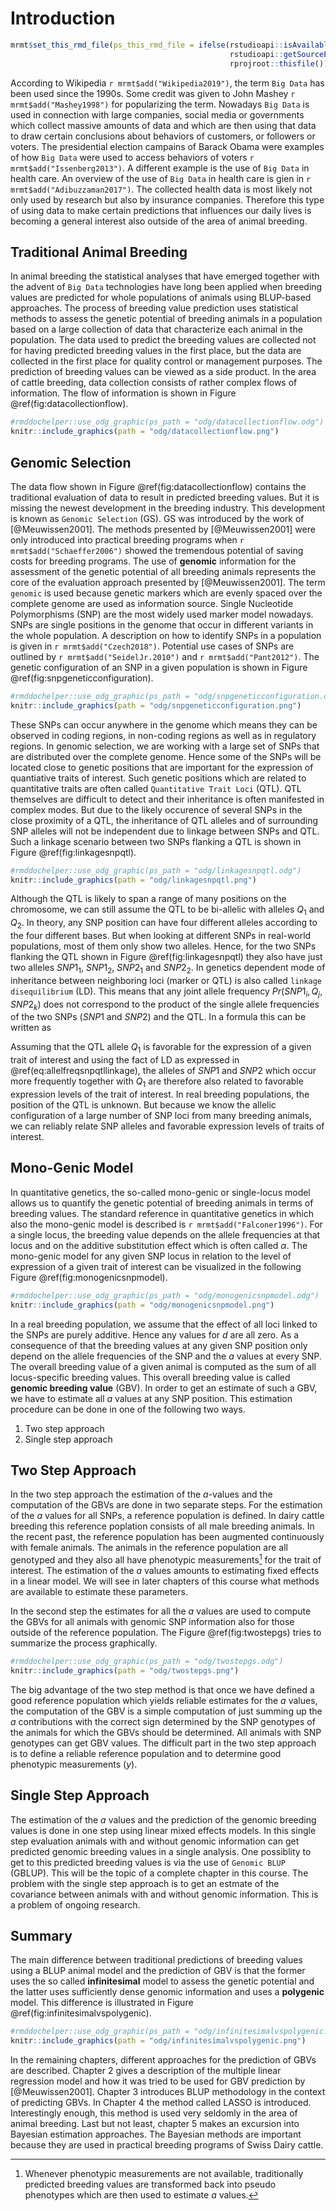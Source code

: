 # Introduction {#asm-intro}
```r
mrmt$set_this_rmd_file(ps_this_rmd_file = ifelse(rstudioapi::isAvailable(), 
                                                 rstudioapi::getSourceEditorContext()$path, 
                                                 rprojroot::thisfile()))
```
According to Wikipedia `r mrmt$add("Wikipedia2019")`, the term `Big Data` has been used since the 1990s. Some credit was given to John Mashey `r mrmt$add("Mashey1998")` for popularizing the term. Nowadays `Big Data` is used in connection with large companies, social media or governments which collect massive amounts of data and which are then using that data to draw certain conclusions about behaviors of customers, or followers or voters. The presidential election campains of Barack Obama were examples of how `Big Data` were used to access behaviors of voters `r mrmt$add("Issenberg2013")`. A different example is the use of `Big Data` in health care. An overview of the use of `Big Data` in health care is gien in `r mrmt$add("Adibuzzaman2017")`. The collected health data is most likely not only used by research but also by insurance companies. Therefore this type of using data to make certain predictions that influences our daily lives is becoming a general interest also outside of the area of animal breeding. 


## Traditional Animal Breeding {#asm-traditional-animal-breeding}
In animal breeding the statistical analyses that have emerged together with the advent of `Big Data` technologies have long been applied when breeding values are predicted for whole populations of animals using BLUP-based approaches. The process of breeding value prediction uses statistical methods to assess the genetic potential of breeding animals in a population based on a large collection of data that characterize each animal in the population. The data used to predict the breeding values are collected not for having predicted breeding values in the first place, but the data are collected in the first place for quality control or management purposes. The prediction of breeding values can be viewed as a side product. In the area of cattle breeding, data collection consists of rather complex flows of information. The flow of information is shown in Figure \@ref(fig:datacollectionflow).

```r
#rmddochelper::use_odg_graphic(ps_path = "odg/datacollectionflow.odg")
knitr::include_graphics(path = "odg/datacollectionflow.png")
```
 
 
## Genomic Selection {#asm-genomic-selection} 
The data flow shown in Figure \@ref(fig:datacollectionflow) contains the traditional evaluation of data to result in predicted breeding values. But it is missing the newest development in the breeding industry. This development is known as `Genomic Selection` (GS). GS was introduced by the work of [@Meuwissen2001]. The methods presented by [@Meuwissen2001] were only introduced into practical breeding programs when `r mrmt$add("Schaeffer2006")` showed the tremendous potential of saving costs for breeding programs. The use of __genomic__ information for the assessment of the genetic potential of all breeding animals represents the core of the evaluation approach presented by [@Meuwissen2001]. The term `genomic` is used because genetic markers which are evenly spaced over the complete genome are used as information source. Single Nucleotide Polymorphisms (SNP) are the most widely used marker model nowadays. SNPs are single positions in the genome that occur in different variants in the whole population. A description on how to identify SNPs in a population is given in `r mrmt$add("Czech2018")`. Potential use cases of SNPs are outlined by `r mrmt$add("SeidelJr.2010")` and `r mrmt$add("Pant2012")`. The genetic configuration of an SNP in a given population is shown in Figure \@ref(fig:snpgeneticconfiguration).

```r
#rmddochelper::use_odg_graphic(ps_path = "odg/snpgeneticconfiguration.odg")
knitr::include_graphics(path = "odg/snpgeneticconfiguration.png")
```
 
These SNPs can occur anywhere in the genome which means they can be observed in coding regions, in non-coding regions as well as in regulatory regions. In genomic selection, we are working with a large set of SNPs that are distributed over the complete genome. Hence some of the SNPs will be located close to genetic positions that are important for the expression of quantiative traits of interest. Such genetic positions which are related to quantitative traits are often called `Quantitative Trait Loci` (QTL). QTL themselves are difficult to detect and their inheritance is often manifested in complex modes. But due to the likely occurence of several SNPs in the close proximity of a QTL, the inheritance of QTL alleles and of surrounding SNP alleles will not be independent due to linkage between SNPs and QTL. Such a linkage scenario between two SNPs flanking a QTL is shown in Figure \@ref(fig:linkagesnpqtl).

```r
#rmddochelper::use_odg_graphic(ps_path = "odg/linkagesnpqtl.odg")
knitr::include_graphics(path = "odg/linkagesnpqtl.png")
```

Although the QTL is likely to span a range of many positions on the chromosome, we can still assume the QTL to be bi-allelic with alleles $Q_1$ and $Q_2$. In theory, any SNP position can have four different alleles according to the four different bases. But when looking at different SNPs in real-world populations, most of them only show two alleles. Hence, for the two SNPs flanking the QTL shown in Figure \@ref(fig:linkagesnpqtl) they also have just two alleles $SNP1_1$, $SNP1_2$, $SNP2_1$ and $SNP2_2$. In genetics dependent mode of inheritance between neighboring loci (marker or QTL) is also called `linkage disequilibrium` (LD). This means that any joint allele frequency $Pr(SNP1_i, Q_j, SNP2_k)$ does not correspond to the product of the single allele frequencies of the two SNPs ($SNP1$ and $SNP2$) and the QTL. In a formula this can be written as

\begin{equation}
 Pr(SNP1_i, Q_j, SNP2_k) \ne Pr(SNP1_i) * Pr(Q_j) * Pr(SNP2_k)
 (\#eq:allelfreqsnpqtllinkage)
\end{equation}

Assuming that the QTL allele $Q_1$ is favorable for the expression of a given trait of interest and using the fact of LD as expressed in \@ref(eq:allelfreqsnpqtllinkage), the alleles of $SNP1$ and $SNP2$ which occur more frequently together with $Q_1$ are therefore also related to favorable expression levels of the trait of interest. In real breeding populations, the position of the QTL is unknown. But because we know the allelic configuration of a large number of SNP loci from many breeding animals, we can reliably relate SNP alleles and favorable expression levels of traits of interest. 


## Mono-Genic Model {#asm-mono-genic-model}
In quantitative genetics, the so-called mono-genic or single-locus model allows us to quantify the genetic potential of breeding animals in terms of breeding values. The standard reference in quantitative genetics in which also the mono-genic model is described is `r mrmt$add("Falconer1996")`. For a single locus, the breeding value depends on the allele frequencies at that locus and on the additive substitution effect which is often called $\alpha$. The mono-genic model for any given SNP locus in relation to the level of expression of a given trait of interest can be visualized in the following Figure \@ref(fig:monogenicsnpmodel).

```r
#rmddochelper::use_odg_graphic(ps_path = "odg/monogenicsnpmodel.odg")
knitr::include_graphics(path = "odg/monogenicsnpmodel.png")
```

In a real breeding population, we assume that the effect of all loci linked to the SNPs are purely additive. Hence any values for $d$ are all zero. As a consequence of that the breeding values at any given SNP position only depend on the allele frequencies of the SNP and the $a$ values at every SNP. The overall breeding value of a given animal is computed as the sum of all locus-specific breeding values. This overall breeding value is called __genomic breeding value__ (GBV). In order to get an estimate of such a GBV, we have to estimate all $a$ values at any SNP position. This estimation procedure can be done in one of the following two ways.

1. Two step approach
2. Single step approach


## Two Step Approach {#asm-two-step-approach}
In the two step approach the estimation of the $a$-values and the computation of the GBVs are done in two separate steps. For the estimation of the $a$ values for all SNPs, a reference population is defined. In dairy cattle breeding this reference poplation consists of all male breeding animals. In the recent past, the reference population has been augmented continuously with female animals. The animals in the reference population are all genotyped and they also all have phenotypic measurements^[Whenever phenotypic measurements are not available, traditionally predicted breeding values are transformed back into pseudo phenotypes which are then used to estimate $a$ values.] for the trait of interest. The estimation of the $a$ values amounts to estimating fixed effects in a linear model. We will see in later chapters of this course what methods are available to estimate these parameters. 

In the second step the estimates for all the $a$ values are used to compute the GBVs for all animals with genomic SNP information also for those outside of the reference population. The Figure \@ref(fig:twostepgs) tries to summarize the process graphically.

```r
#rmddochelper::use_odg_graphic(ps_path = "odg/twostepgs.odg")
knitr::include_graphics(path = "odg/twostepgs.png")
```

The big advantage of the two step method is that once we have defined a good reference population which yields reliable estimates for the $a$ values, the computation of the GBV is a simple computation of just summing up the $a$ contributions with the correct sign determined by the SNP genotypes of the animals for which the GBVs should be determined. All animals with SNP genotypes can get GBV values. The difficult part in the two step approach is to define a reliable reference population and to determine good phenotypic measurements ($y$).


## Single Step Approach
The estimation of the $a$ values and the prediction of the genomic breeding values is done in one step using linear mixed effects models. In this single step evaluation animals with and without genomic information can get predicted genomic breeding values in a single analysis. One possiblity to get to this predicted breeding values is via the use of `Genomic BLUP` (GBLUP). This will be the topic of a complete chapter in this course. The problem with the single step approach is to get an estmate of the covariance between animals with and without genomic information. This is a problem of ongoing research.


## Summary {#asm-summary}
The main difference between traditional predictions of breeding values using a BLUP animal model and the prediction of GBV is that the former uses the so called __infinitesimal__ model to assess the genetic potential and the latter uses sufficiently dense genomic information and uses a __polygenic__ model. This difference is illustrated in Figure \@ref(fig:infinitesimalvspolygenic).

```r
#rmddochelper::use_odg_graphic(ps_path = "odg/infinitesimalvspolygenic.odg")
knitr::include_graphics(path = "odg/infinitesimalvspolygenic.png")
```

In the remaining chapters, different approaches for the prediction of GBVs are described. Chapter 2 gives a description of the multiple linear regression model and how it was tried to be used for GBV prediction by [@Meuwissen2001]. Chapter 3 introduces BLUP methodology in the context of predicting GBVs. In Chapter 4 the method called LASSO is introduced. Interestingly enough, this method is used very seldomly in the area of animal breeding. Last but not least, chapter 5 makes an excursion into Bayesian estimation approaches. The Bayesian methods are important because they are used in practical breeding programs of Swiss Dairy cattle. 

